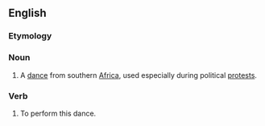 ==English==

===Etymology===
{{etystub|en}}

===Noun===
{{wikipedia}}
{{en-noun}}

# A [[dance]] from southern [[Africa]], used especially during political [[protest]]s.

===Verb===
{{en-verb|toyi-toyies|toyi-toying|toyi-toyied}}

# To perform this dance.